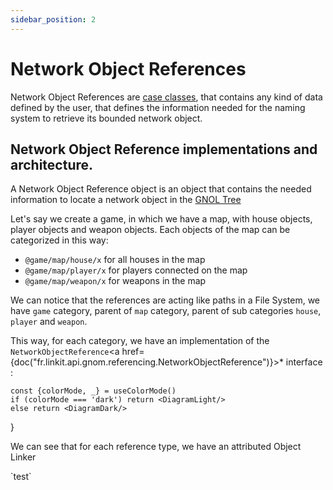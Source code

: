 ```yaml
---
sidebar_position: 2
---
```



# Network Object References

Network Object References are <a href="https://docs.scala-lang.org/tour/case-classes.html">case classes</a>, that contains
any kind of data defined by the user, that defines the information needed for the naming system to retrieve its bounded network object.

## Network Object Reference implementations and architecture.

A Network Object Reference object is an object that contains the needed information to locate a network object in the <a href="Network Object Linkers">GNOL Tree</a>

Let's say we create a game, in which we have a map, with house objects, player objects and weapon objects.
Each objects of the map can be categorized in this way:

- `@game/map/house/x` for all houses in the map
- `@game/map/player/x` for players connected on the map
- `@game/map/weapon/x` for weapons in the map

We can notice that the references are acting like paths in a File System, we have `game` category, parent of `map` category, parent of sub categories `house`, `player` and `weapon`.

This way, for each category, we have an implementation of the `NetworkObjectReference`<a href={doc("fr.linkit.api.gnom.referencing.NetworkObjectReference")}>*</a> interface :

    const {colorMode, _} = useColorMode()
    if (colorMode === 'dark') return <DiagramLight/>
    else return <DiagramDark/>
}

<Diagram/>

We can see that for each reference type, we have an attributed Object Linker

<Admonition type="tip" icon="❓" title="An Object linker for each parent category and a NOR implementation for each category, isn't it overkill ?">
    `test`
</Admonition>